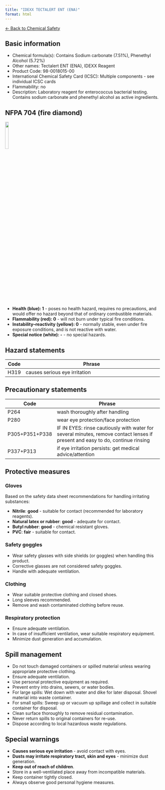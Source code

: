 ```yaml
---
title: "IDEXX TECTALERT ENT (ENA)"
format: html
---
```


[← Back to Chemical Safety](../chemical-safety.qmd)

## Basic information
- Chemical formula(s): Contains Sodium carbonate (7.51%), Phenethyl Alcohol (5.72%)
- Other names: Tectalert ENT (ENA), IDEXX Reagent
- Product Code: 98-0018015-00
- International Chemical Safety Card (ICSC): Multiple components - see individual ICSC cards
- Flammability: no
- Description: Laboratory reagent for enterococcus bacterial testing. Contains sodium carbonate and phenethyl alcohol as active ingredients.

## NFPA 704 (fire diamond)

![](../media/nfpa704/100.png){width=15% fig-align="center"}

- **Health (blue): 1** - poses no health hazard, requires no precautions, and would offer no hazard beyond that of ordinary combustible materials.
- **Flammability (red): 0** - will not burn under typical fire conditions.
- **Instability–reactivity (yellow): 0** - normally stable, even under fire exposure conditions, and is not reactive with water.
- **Special notice (white): -** - no special hazards.

## Hazard statements
| Code | Phrase                                                         |
| ---- | -------------------------------------------------------------- |
| H319 | causes serious eye irritation                                 |

## Precautionary statements
| Code           | Phrase                                                                                                                           |
| -------------- | -------------------------------------------------------------------------------------------------------------------------------- |
| P264           | wash thoroughly after handling                                                                                                  |
| P280           | wear eye protection/face protection                                                                                             |
| P305+P351+P338 | IF IN EYES: rinse cautiously with water for several minutes, remove contact lenses if present and easy to do, continue rinsing |
| P337+P313      | if eye irritation persists: get medical advice/attention                                                                       |

## Protective measures

### Gloves
Based on the safety data sheet recommendations for handling irritating substances:

- **Nitrile**: **good** - suitable for contact (recommended for laboratory reagents).
- **Natural latex or rubber**: **good** - adequate for contact.
- **Butyl rubber**: **good** - chemical resistant gloves.
- **PVC**: **fair** - suitable for contact.

### Safety goggles
- Wear safety glasses with side shields (or goggles) when handling this product.
- Corrective glasses are not considered safety goggles.
- Handle with adequate ventilation.

### Clothing
- Wear suitable protective clothing and closed shoes.
- Long sleeves recommended.
- Remove and wash contaminated clothing before reuse.

### Respiratory protection
- Ensure adequate ventilation.
- In case of insufficient ventilation, wear suitable respiratory equipment.
- Minimize dust generation and accumulation.

## Spill management
- Do not touch damaged containers or spilled material unless wearing appropriate protective clothing.
- Ensure adequate ventilation.
- Use personal protective equipment as required.
- Prevent entry into drains, sewers, or water bodies.
- For large spills: Wet down with water and dike for later disposal. Shovel material into waste container.
- For small spills: Sweep up or vacuum up spillage and collect in suitable container for disposal.
- Clean surface thoroughly to remove residual contamination.
- Never return spills to original containers for re-use.
- Dispose according to local hazardous waste regulations.

## Special warnings
- **Causes serious eye irritation** - avoid contact with eyes.
- **Dusts may irritate respiratory tract, skin and eyes** - minimize dust generation.
- **Keep out of reach of children**.
- Store in a well-ventilated place away from incompatible materials.
- Keep container tightly closed.
- Always observe good personal hygiene measures.
